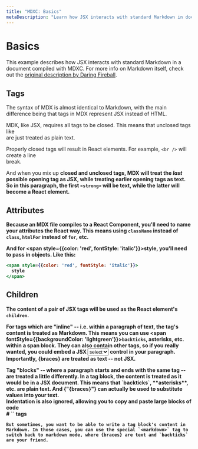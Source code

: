```yaml
---
title: "MDXC: Basics"
metaDescription: "Learn how JSX interacts with standard Markdown in documents compiled with MDXC."
---
```



Basics
======

This example describes how JSX interacts with standard Markdown in a document compiled with MDXC. For more info on Markdown itself, check out the [original description by Daring Fireball](https://daringfireball.net/projects/markdown/).



Tags
----

The syntax of MDX is almost identical to Markdown, with the main difference being that tags in MDX represent JSX instead of HTML.

MDX, like JSX, requires all tags to be closed. This means that unclosed tags like <br> are just treated as plain text.

Properly closed tags will result in React elements. For example, `<br />` will create a line <br /> break.

And when you mix up <strong>closed and <strong>unclosed</strong> tags, MDX will treat the *last* possible opening tag as JSX, while treating earlier opening tags as text. So in this paragraph, the first `<strong>` will be text, while the latter will become a React element.





Attributes
----------

Because an MDX file compiles to a React Component, you'll need to name your attributes the React way. This means using `className` instead of `class`, `htmlFor` instead of `for`, etc.

And for <span style={{color: 'red', fontStyle: 'italic'}}>style</span>, you'll need to pass in objects. Like this:

```jsx
<span style={{color: 'red', fontStyle: 'italic'}}>
  style
</span>
```

Children
--------

The content of a pair of JSX tags will be used as the React element's `children`.

For tags which are "inline" -- i.e. within a paragraph of text, the tag's content is treated as Markdown. This means you can use <span fontStyle={{backgroundColor: 'lightgreen'}}>`backticks`, **asterisks**, etc.</span> within a span block. They can also contain other tags, so if you really wanted, you could embed a JSX <select><option>select</option></select> control in your paragraph. Importantly, {braces} are treated as text -- not JSX.

<div>
  Tag "blocks" -- where a paragraph starts and ends with the same tag -- are treated a little differently. In a tag block, the content is treated as it would be in a JSX document. This means that `backticks`, **asterisks**, etc. are plain text. And {"{braces}"} can actually be used to substitute values into your text.

  <div>
    <div>
      Indentation is also ignored, allowing you to copy and paste large blocks of code
    </div>
  </div>

  <markdown>
    # `<markdown>` tags

    But sometimes, you want to be able to write a tag block's content in Markdown. In those cases, you can use the special `<markdown>` tag to switch back to markdown mode, where {braces} are text and `backticks` are your friend.
  </markdown>
</div>





